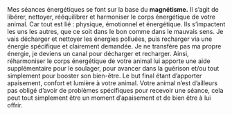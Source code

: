 
<section className="pt-8 text-center">
  Mes séances énergétiques se font sur la base du <strong>magnétisme.</strong>
  <span className="flex justify-center my-4">
    <GiUbisoftSun aria-hidden="true" />
  </span>
  Il s’agit de libérer, nettoyer, rééquilibrer et harmoniser le corps
  énergétique de votre animal. Car tout est lié : physique, émotionnel et
  énergétique. Ils s’impactent les uns les autres, que ce soit dans le bon comme
  dans le mauvais sens.
  <span className="flex justify-center my-4">
    <GiUbisoftSun aria-hidden="true" />
  </span>
  Je vais décharger et nettoyer les énergies polluées, puis recharger via une
  énergie spécifique et clairement demandée. Je ne transfère pas ma propre
  énergie, je deviens un canal pour décharger et recharger. Ainsi, réharmoniser
  le corps énergétique de votre animal lui apporte une aide supplémentaire pour
  le soulager, pour avancer dans la guérison et/ou tout simplement pour booster
  son bien-être. Le but final étant d’apporter apaisement, confort et lumière à
  votre animal.
  <span className="flex justify-center my-4">
    <GiUbisoftSun aria-hidden="true" />
  </span>
  Votre animal n’est d’ailleurs pas obligé d’avoir de problèmes spécifiques pour
  recevoir une séance, cela peut tout simplement être un moment d’apaisement et
  de bien être à lui offrir.
</section>
